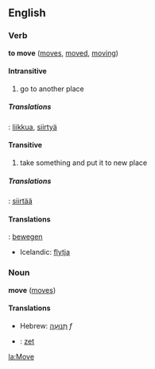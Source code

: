 ==English==
===Verb===
'''to move''' ([[moves]], [[moved]], [[moving]])

====Intransitive====
#go to another place

=====Translations=====
{{fi}}: [[liikkua]], [[siirtyä]]

====Transitive====
#take something and put it to new place

=====Translations=====
{{fi}}: [[siirtää]]

<!-- these trans need to be sorted between the trans and intrans above -->
====Translations====
{{nl}}: [[bewegen]]
*Icelandic: [[flytja]]

===Noun===
'''move''' ([[moves]])

====Translations====
*Hebrew: [[תנועה|תְּנוּעָה]] ''f''
*{{nl}}: [[zet]]

[[la:Move]]